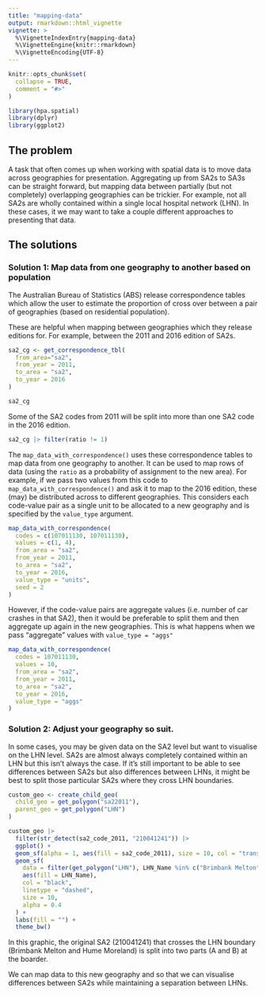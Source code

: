 ```yaml
---
title: "mapping-data"
output: rmarkdown::html_vignette
vignette: >
  %\VignetteIndexEntry{mapping-data}
  %\VignetteEngine{knitr::rmarkdown}
  %\VignetteEncoding{UTF-8}
---
```


```r
knitr::opts_chunk$set(
  collapse = TRUE,
  comment = "#>"
)
```

```r
library(hpa.spatial)
library(dplyr)
library(ggplot2)
```


## The problem

A task that often comes up when working with spatial data is to move data across geographies for presentation. Aggregating up from SA2s to SA3s can be straight forward, but mapping data between partially (but not completely) overlapping geographies can be trickier. For example, not all SA2s are wholly contained within a single local hospital network (LHN). In these cases, it we may want to take a couple different approaches to presenting that data.


## The solutions

### Solution 1: Map data from one geography to another based on population

The Australian Bureau of Statistics (ABS) release correspondence tables which allow the user to estimate the proportion of cross over between a pair of geographies (based on residential population).

These are helpful when mapping between geographies which they release editions for. For example, between the 2011 and 2016 edition of SA2s.

```r
sa2_cg <- get_correspondence_tbl(
  from_area="sa2", 
  from_year = 2011, 
  to_area = "sa2", 
  to_year = 2016
)

sa2_cg
```

Some of the SA2 codes from 2011 will be split into more than one SA2 code in the 2016 edition.

```r
sa2_cg |> filter(ratio != 1)
```

The `map_data_with_correspondence()` uses these correspondence tables to map data from one geography to another. It can be used to map rows of data (using the `ratio` as a probability of assignment to the new area). For example, if we pass two values from this code to `map_data_with_correspondence()` and ask it to map to the 2016 edition, these (may) be distributed across to different geographies. This considers each code-value pair as a single unit to be allocated to a new geography and is specified by the `value_type` argument.

```r
map_data_with_correspondence(
  codes = c(107011130, 107011130),
  values = c(1, 4),
  from_area = "sa2",
  from_year = 2011,
  to_area = "sa2",
  to_year = 2016, 
  value_type = "units",
  seed = 2
)
```

However, if the code-value pairs are aggregate values (i.e. number of car crashes in that SA2), then it would be preferable to split them and then aggregate up again in the new geographies. This is what happens when we pass "aggregate" values with `value_type = "aggs"`

```r
map_data_with_correspondence(
  codes = 107011130,
  values = 10,
  from_area = "sa2",
  from_year = 2011,
  to_area = "sa2",
  to_year = 2016, 
  value_type = "aggs"
)
```


### Solution 2: Adjust your geography so suit.

In some cases, you may be given data on the SA2 level but want to visualise on the LHN level. SA2s are almost always completely contained within an LHN but this isn't always the case. If it's still important to be able to see differences between SA2s but also differences between LHNs, it might be best to split those particular SA2s where they cross LHN boundaries.


```r
custom_geo <- create_child_geo(
  child_geo = get_polygon("sa22011"),
  parent_geo = get_polygon("LHN")
)

custom_geo |> 
  filter(str_detect(sa2_code_2011, "210041241")) |> 
  ggplot() + 
  geom_sf(alpha = 1, aes(fill = sa2_code_2011), size = 10, col = "transparent") +
  geom_sf(
    data = filter(get_polygon("LHN"), LHN_Name %in% c("Brimbank Melton", "Hume Moreland")),
    aes(fill = LHN_Name),
    col = "black", 
    linetype = "dashed",
    size = 10,
    alpha = 0.4
  ) +
  labs(fill = "") +
  theme_bw()
```

In this graphic, the original SA2 (210041241) that crosses the LHN boundary (Brimbank Melton and Hume Moreland) is split into two parts (A and B) at the boarder.

We can map data to this new geography and so that we can visualise differences between SA2s while maintaining a separation between LHNs.
